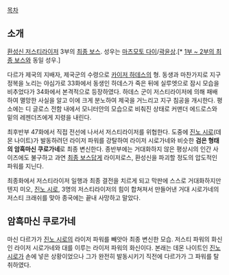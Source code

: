 [[목차]]
== 소개 ==
[[환성신 저스티라이저]] 3부의 [[최종 보스]]. 성우는 [[마츠모토 다이]]/[[곽윤상]].[* [[카이저 하데스|1부 ~ 2부의 최종 보스]]와 동일 성우.]

다르가 제국의 지배자, 제국군의 수령으로 [[카이저 하데스]]의 형. 동생과 마찬가지로 지구 정복을 노리는 야심가로 33화에서 동생인 하데스가 죽은 뒤에 실루엣으로 잠시 모습을 비추었다가 34화에서 본격적으로 등장하였다. 하데스 군이 저스티라이저에 의해 패배하여 멸망한 사실을 알고 이에 크게 분노하여 제국을 거느리고 지구 침공을 개시한다. 평소에는 디 글로스 전함 내에서 모니터안의 모습으로 비춰진 상태로 커맨더 에드로스와 밑의 레젠더즈에게 지령을 내린다.

최후반부 47화에서 직접 전선에 나서서 저스티라이저를 위협한다. 도중에 [[진노 시로]](데몬 나이트)가 발동하려던 라이저 파워를 강탈하여 라이저 시로가네와 비슷한 '''검은 형태의 암흑마신 쿠로가네'''로 최종 변신한다. 종반부에는 거대화하지 않은 평상시의 인간 사이즈에도 불구하고 과연 [[최종 보스]]답게 라이저로스, 환성신을 파괴할 정도의 압도적인 파워를 지닌다.

최종화에서 저스티라이저 일행과 최종 결전을 치르게 되고 막판에 스스로 거대화하지만 텐지 미오, [[진노 시로]], 3명의 저스티라이저의 힘이 합쳐져서 만들어낸 거대 시로가네의 저스티 크래쉬를 맞아 종국에는 끝내 사망하고 말았다.

== 암흑마신 쿠로가네 ==
마신 다르가가 [[진노 시로]]의 라이저 파워를 빼앗아 최종 변신한 모습. 저스티 파워의 화신인 라이저 시로가네와 대를 이루는 라이저 파워의 화신이다. 본래는 데몬 나이트인 [[진노 시로]]가 손에 넣은 상황이었으나 그가 완전히 발동시키기 직전에 다르가가 그 파워를 탈취하였다.

